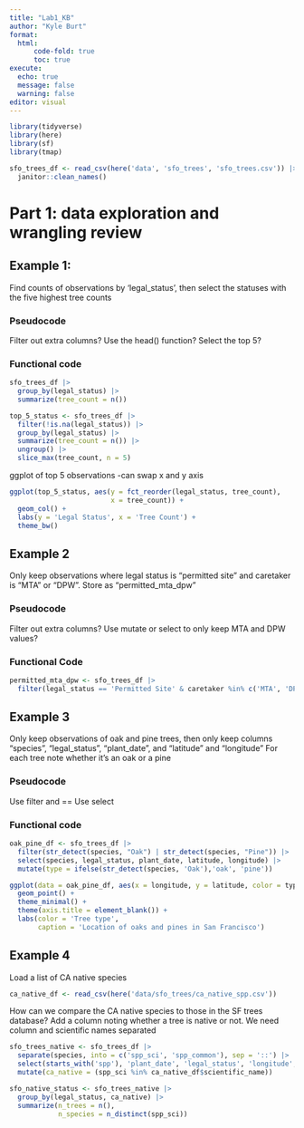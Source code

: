 ```yaml
---
title: "Lab1_KB"
author: "Kyle Burt"
format: 
  html:
      code-fold: true
      toc: true
execute: 
  echo: true
  message: false
  warning: false
editor: visual
---
```


```r
library(tidyverse)
library(here)
library(sf)
library(tmap)
```

```r
sfo_trees_df <- read_csv(here('data', 'sfo_trees', 'sfo_trees.csv')) |>
  janitor::clean_names()
```

# Part 1: data exploration and wrangling review

## Example 1:

Find counts of observations by 'legal_status', then select the statuses with the five highest tree counts

### Pseudocode

Filter out extra columns?
Use the head() function?
Select the top 5?

### Functional code

```r
sfo_trees_df |>
  group_by(legal_status) |>
  summarize(tree_count = n())

top_5_status <- sfo_trees_df |>
  filter(!is.na(legal_status)) |>
  group_by(legal_status) |>
  summarize(tree_count = n()) |>
  ungroup() |>
  slice_max(tree_count, n = 5)
```

ggplot of top 5 observations
-can swap x and y axis

```r
ggplot(top_5_status, aes(y = fct_reorder(legal_status, tree_count),
                         x = tree_count)) +
  geom_col() +
  labs(y = 'Legal Status', x = 'Tree Count') +
  theme_bw()
```

## Example 2

Only keep observations where legal status is "permitted site" and caretaker is "MTA" or "DPW". Store as "permitted_mta_dpw"

### Pseudocode

Filter out extra columns?
Use mutate or select to only keep MTA and DPW values?

### Functional Code

```r
permitted_mta_dpw <- sfo_trees_df |>
  filter(legal_status == 'Permitted Site' & caretaker %in% c('MTA', 'DPW'))
```


## Example 3

Only keep observations of oak and pine trees, then only keep columns "species", "legal_status", "plant_date", and "latitude" and "longitude"
For each tree note whether it's an oak or a pine

### Pseudocode

Use filter and ==
Use select

### Functional code

```r
oak_pine_df <- sfo_trees_df |>
  filter(str_detect(species, "Oak") | str_detect(species, "Pine")) |>
  select(species, legal_status, plant_date, latitude, longitude) |>
  mutate(type = ifelse(str_detect(species, 'Oak'),'oak', 'pine'))
```

```r
ggplot(data = oak_pine_df, aes(x = longitude, y = latitude, color = type)) +
  geom_point() +
  theme_minimal() +
  theme(axis.title = element_blank()) +
  labs(color = 'Tree type',
       caption = 'Location of oaks and pines in San Francisco')
```

## Example 4 

Load a list of CA native species

```r
ca_native_df <- read_csv(here('data/sfo_trees/ca_native_spp.csv'))
```

How can we compare the CA native species to those in the SF trees database? Add a column noting whether a tree is native or not. We need column and scientific names separated

```r
sfo_trees_native <- sfo_trees_df |>
  separate(species, into = c('spp_sci', 'spp_common'), sep = '::') |>
  select(starts_with('spp'), 'plant_date', 'legal_status', 'longitude', 'latitude') |>
  mutate(ca_native = (spp_sci %in% ca_native_df$scientific_name))

sfo_native_status <- sfo_trees_native |>
  group_by(legal_status, ca_native) |>
  summarize(n_trees = n(),
            n_species = n_distinct(spp_sci))
```




